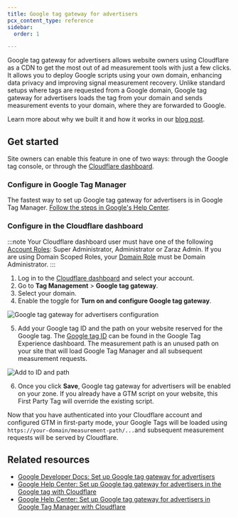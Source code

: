 ```yaml
---
title: Google tag gateway for advertisers
pcx_content_type: reference
sidebar:
  order: 1

---
```


Google tag gateway for advertisers allows website owners using Cloudflare as a CDN to get the most out of ad measurement tools with just a few clicks. It allows you to deploy Google scripts using your own domain, enhancing data privacy and improving signal measurement recovery. Unlike standard setups where tags are requested from a Google domain, Google tag gateway for advertisers loads the tag from your domain and sends measurement events to your domain, where they are forwarded to Google.

Learn more about why we built it and how it works in our [blog post](https://blog.cloudflare.com/google-tag-gateway-for-advertisers/).

## Get started

Site owners can enable this feature in one of two ways: through the Google tag console, or through the [Cloudflare dashboard](https://dash.cloudflare.com/?to=/:account/tag-management/google-tag-gateway). 

### Configure in Google Tag Manager
The fastest way to set up Google tag gateway for advertisers is in Google Tag Manager. [Follow the steps in Google's Help Center](https://support.google.com/analytics/answer/16061641).

### Configure in the Cloudflare dashboard

:::note
Your Cloudflare dashboard user must have one of the following [Account Roles](/fundamentals/manage-members/roles/#account-scoped-roles): Super Administrator, Administrator or Zaraz Admin. If you are using Domain Scoped Roles, your [Domain Role](/fundamentals/manage-members/roles/#domain-scoped-roles) must be Domain Administrator.
:::

1. Log in to the [Cloudflare dashboard](https://dash.cloudflare.com/login) and select your account.
2. Go to **Tag Management** > **Google tag gateway**.
3. Select your domain.
4. Enable the toggle for **Turn on and configure Google tag gateway**.

![Google tag gateway for advertisers configuration](~/assets/images/google-tag-gateway/google-tag-configuration.png)

5. Add your Google tag ID and the path on your website reserved for the Google tag.
The [Google tag ID](https://support.google.com/analytics/answer/9539598?hl=en) can be found in the Google Tag Experience dashboard. The measurement path is an unused path on your site that will load Google Tag Manager and all subsequent measurement requests.

![Add to ID and path](~/assets/images/google-tag-gateway/google-tag-id-path.png)

6. Once you click **Save**, Google tag gateway for advertisers will be enabled on your zone. If you already have a GTM script on your website, this First Party Tag will override the existing script.

Now that you have authenticated into your Cloudflare account and configured GTM in first-party mode, your Google Tags will be loaded using `https://your-domain/measurement-path/...`and subsequent measurement requests will be served by Cloudflare.

## Related resources
- [Google Developer Docs: Set up Google tag gateway for advertisers](https://developers.google.com/tag-platform/tag-manager/gateway/setup-guide?setup=auto)
- [Google Help Center: Set up Google tag gateway for advertisers in the Google tag with Cloudflare](https://support.google.com/tagmanager/answer/16061406)
- [Google Help Center: Set up Google tag gateway for advertisers in Google Tag Manager with Cloudflare](https://support.google.com/analytics/answer/16061641)

